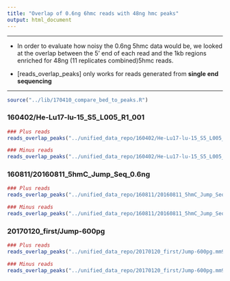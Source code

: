 ```yaml
---
title: "Overlap of 0.6ng 6hmc reads with 48ng hmc peaks"
output: html_document
---
```


***
* In order to evaluate how noisy the 0.6ng 5hmc data would be, we looked at the overlap between the 5' end of each read and the 1kb regions enriched for 48ng (11 replicates combined)5hmc reads. 

* [reads_overlap_peaks] only works for reads generated from **single end sequencing**

***
```r
source("../lib/170410_compare_bed_to_peaks.R")
```

### 160402/He-Lu17-lu-15_S5_L005_R1_001

```r
### Plus reads
reads_overlap_peaks("../unified_data_repo/160402/He-Lu17-lu-15_S5_L005_R1_001.mm9.umi_encoded_adaptor_removed_no_mismatch.sorted.dedup.bam.bed", "../from_Shengtong/combine11rep.plus.1001.bp.FDR0.05.bed", strand = "plus")

### Minus reads
reads_overlap_peaks("../unified_data_repo/160402/He-Lu17-lu-15_S5_L005_R1_001.mm9.umi_encoded_adaptor_removed_no_mismatch.sorted.dedup.bam.bed", "../from_Shengtong/combine11rep.minus.1001.bp.FDR0.05.bed", strand = "minus")

```

### 160811/20160811_5hmC_Jump_Seq_0.6ng

```r
### Plus reads
reads_overlap_peaks("../unified_data_repo/160811/20160811_5hmC_Jump_Seq_0.6ng.mm9.umi_encoded_adaptor_removed_no_mismatch.sorted.dedup.bam.bed", "../from_Shengtong/combine11rep.plus.1001.bp.FDR0.05.bed", strand = "plus")

### Minus reads
reads_overlap_peaks("../unified_data_repo/160811/20160811_5hmC_Jump_Seq_0.6ng.mm9.umi_encoded_adaptor_removed_no_mismatch.sorted.dedup.bam.bed", "../from_Shengtong/combine11rep.minus.1001.bp.FDR0.05.bed", strand = "minus")

```

### 20170120_first/Jump-600pg

```r
### Plus reads
reads_overlap_peaks("../unified_data_repo/20170120_first/Jump-600pg.mm9.umi_encoded_adaptor_removed_no_mismatch.sorted.dedup.bam.bed", "../from_Shengtong/combine11rep.plus.1001.bp.FDR0.05.bed", strand = "plus")

### Minus reads
reads_overlap_peaks("../unified_data_repo/20170120_first/Jump-600pg.mm9.umi_encoded_adaptor_removed_no_mismatch.sorted.dedup.bam.bed", "../from_Shengtong/combine11rep.minus.1001.bp.FDR0.05.bed", strand = "minus")

```

